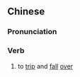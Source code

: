 {{also|绊翻}}
==Chinese==
{{zh-forms|s=绊翻}}

===Pronunciation===
{{zh-pron
|m=bànfān
|cat=v
}}

===Verb===
{{zh-verb}}

# {{lb|zh|literary}} to [[trip]] and [[fall]] [[over]]